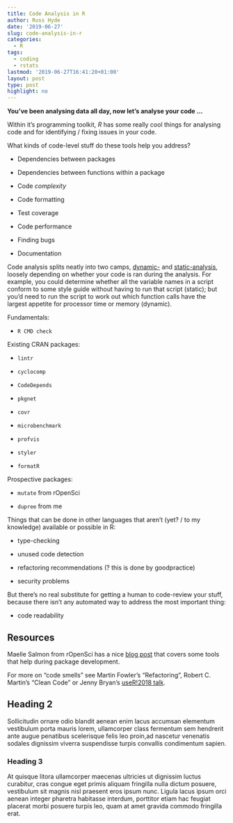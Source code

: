 ```yaml
---
title: Code Analysis in R
author: Russ Hyde
date: '2019-06-27'
slug: code-analysis-in-r
categories:
  - R
tags:
  - coding
  - rstats
lastmod: '2019-06-27T16:41:20+01:00'
layout: post
type: post
highlight: no
---
```


**You've been analysing data all day, now let's analyse your code ...**

Within it's programming toolkit, _R_ has some really cool things for analysing
code and for identifying / fixing issues in your code.

What kinds of code-level stuff do these tools help you address?

- Dependencies between packages

- Dependencies between functions within a package

- Code _complexity_

- Code formatting

- Test coverage

- Code performance

- Finding bugs

- Documentation

Code analysis splits neatly into two camps,
[dynamic-](https://en.wikipedia.org/wiki/Dynamic_program_analysis) and
[static-analysis](https://en.wikipedia.org/wiki/Static_program_analysis),
loosely depending on whether your code is ran during the analysis. For example,
you could determine whether all the variable names in a script conform to some
style guide without having to run that script (static); but you'd need to run
the script to work out which function calls have the largest appetite for
processor time or memory (dynamic).

Fundamentals:

- `R CMD check`

Existing CRAN packages:

- `lintr`

- `cyclocomp`

- `CodeDepends`

- `pkgnet`

- `covr`

- `microbenchmark`

- `profvis`

- `styler`

- `formatR`

Prospective packages:

- `mutate` from rOpenSci

- `dupree` from me

Things that can be done in other languages that aren't (yet? / to my knowledge)
available or possible in R:

- type-checking

- unused code detection

- refactoring recommendations (? this is done by goodpractice)

- security problems

But there's no real substitute for getting a human to code-review your stuff,
because there isn't any automated way to address the most important thing:

- code readability

## Resources

Maelle Salmon from rOpenSci has a nice
[blog post](https://masalmon.eu/2017/12/11/goodrpackages/) that covers some
tools that help during package development.

For more on "code smells" see Martin Fowler's "Refactoring", Robert C. Martin's
"Clean Code" or Jenny Bryan's
[useR!2018 talk](https://github.com/jennybc/code-smells-and-feels#readme).

## Heading 2

Sollicitudin ornare odio blandit aenean enim lacus accumsan elementum
vestibulum porta mauris lorem, ullamcorper class fermentum sem hendrerit ante
augue penatibus scelerisque felis leo proin,ad nascetur venenatis sodales
dignissim viverra suspendisse turpis convallis condimentum sapien.

### Heading 3

At quisque litora ullamcorper maecenas ultricies ut dignissim luctus curabitur,
cras congue eget primis aliquam fringilla nulla dictum posuere, vestibulum sit
magnis nisl praesent eros ipsum nunc. Ligula lacus ipsum orci aenean integer
pharetra habitasse interdum, porttitor etiam hac feugiat placerat morbi posuere
turpis leo, quam at amet gravida commodo fringilla erat.
